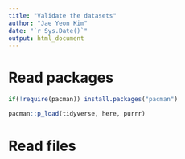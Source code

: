```yaml
---
title: "Validate the datasets"
author: "Jae Yeon Kim"
date: "`r Sys.Date()`"
output: html_document
---
```


# Read packages 

```r
if(!require(pacman)) install.packages("pacman")

pacman::p_load(tidyverse, here, purrr)
```

# Read files 

```r

```